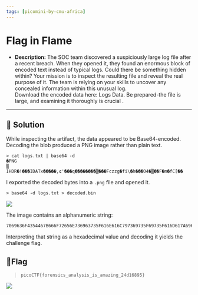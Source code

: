---
tags: [picomini-by-cmu-africa]
---
# Flag in Flame

- **Description:** The SOC team discovered a suspiciously large log file after a recent breach. When they opened it, they found an enormous block of encoded text instead of typical logs. Could there be something hidden within? Your mission is to inspect the resulting file and reveal the real purpose of it. The team is relying on your skills to uncover any concealed information within this unusual log.  
Download the encoded data here: Logs Data. Be prepared-the file is large, and examining it thoroughly is crucial .
---

## 🔎 Solution
While inspecting the artifact, the data appeared to be Base64-encoded. 
Decoding the blob produced a PNG image rather than plain text.
```
> cat logs.txt | base64 -d        
�PNG
▒
IHDR�!���IDATx�����,ɕ'���q��������▒���Fczzg�fi\�h���O4�▒��F�m�fC[��
```
I exported the decoded bytes into a `.png` file and opened it. 
```
> base64 -d logs.txt > decoded.bin
```
<div style={{ width: '70%', margin: '0 auto' }}>
  <img src={require("./flag.png").default} style={{ width: '100%', height: 'auto' }} />
</div>

The image contains an alphanumeric string: 
```
7069636F4354467B666F72656E736963735F616E616C797369735F69735F616D617A696E675F32346431363839357D
```
Interpreting that string as a hexadecimal value and decoding it yields the challenge flag.

## 🚩Flag
> `picoCTF{forensics_analysis_is_amazing_24d16895}`

<div style={{ width: '0%', margin: '0 auto' }}>
  <img src={require("./flag.png").default} style={{ width: '100%', height: 'auto' }} />
</div>

